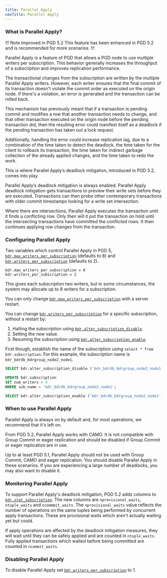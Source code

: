 ```yaml
---
title: Parallel Apply
navTitle: Parallel Apply
---
```


### What is Parallel Apply?

!!! Note Improved in PGD 5.2
This feature has been enhanced in PGD 5.2 and is recommended for more scenarios. 
!!!

Parallel Apply is a feature of PGD that allows a PGD node to use multiple writers per subscription. This behavior generally increases the throughput of a subscription and improves replication performance.

The transactional changes from the subscription are written by the multiple Parallel Apply writers. However, each writer ensures that the final commit of its transaction doesn't violate the commit order as executed on the origin node. If there's a violation, an error is generated and the transaction can be rolled back. 

This mechanism has previously meant that if a transaction is pending commit and modifies a row that another transaction needs to change, and that other transaction executed on the origin node before the pending transaction did, then the resulting error could manifest itself as a deadlock if the pending transaction has taken out a lock request. 

Additionally, handling the error could increase replication lag, due to a combination of the time taken to detect the deadlock, the time taken for the client to rollback its transaction, the time taken for indirect garbage collection of the already applied changes, and the time taken to redo the work. 

This is where Parallel Apply’s deadlock mitigation, introduced in PGD 5.2, comes into play.

Parallel Apply’s deadlock mitigation is always enabled. Parallel Apply deadlock mitigation gets transactions to preview their write sets before they are executed. Transactions can then probe other contemporary transactions with older commit timestamps looking for a write set intersection. 

Where there are intersections, Parallel Apply executes the transaction until it finds a conflicting row. Only then will it put the transaction on hold until the intersecting transactions have committed the conflicted rows. It then continues applying row changes from the transaction.

### Configuring Parallel Apply
Two variables which control Parallel Apply in PGD 5, [`bdr.max_writers_per_subscription`](/pgd/latest/reference/pgd-settings#bdrmax_writers_per_subscription) (defaults to 8) and [`bdr.writers_per_subscription`](/pgd/latest/reference/pgd-settings#bdrwriters_per_subscription) (defaults to 2).

```plain
bdr.max_writers_per_subscription = 8
bdr.writers_per_subscription = 2
```

This gives each subscription two writers, but in some circumstances, the system may allocate up to 8 writers for a subscription.

You can only change [`bdr.max_writers_per_subscription`](/pgd/latest/reference/pgd-settings#bdrmax_writers_per_subscription) with a server restart.

You can change [`bdr.writers_per_subscription`](/pgd/latest/reference/pgd-settings#bdrwriters_per_subscription)  for a specific subscription, without a restart by:

1. Halting the subscription using [`bdr.alter_subscription_disable`](/pgd/latest/reference/nodes-management-interfaces#bdralter_subscription_disable).
1. Setting the new value.
1. Resuming the subscription using [`bdr.alter_subscription_enable`](/pgd/latest/reference/nodes-management-interfaces#bdralter_subscription_enable). 

First though, establish the name of the subscription using `select * from bdr.subscription`. For this example, the subscription name is `bdr_bdrdb_bdrgroup_node2_node1`.

```sql
SELECT bdr.alter_subscription_disable ('bdr_bdrdb_bdrgroup_node2_node1');

UPDATE bdr.subscription
SET num_writers = 4
WHERE sub_name = 'bdr_bdrdb_bdrgroup_node2_node1';

SELECT bdr.alter_subscription_enable ('bdr_bdrdb_bdrgroup_node2_node1');
```

### When to use Parallel Apply

Parallel Apply is always on by default and, for most operations, we recommend that it's left on.

From PGD 5.2, Parallel Apply works with CAMO. It is not compatible with Group Commit or eager replication and should be disabled if Group Commit or eager replication are in use. 

Up to at least PGD 5.1, Parallel Apply should not be used with Group Commit, CAMO and eager replication. You should disable Parallel Apply in these scenarios. If you are experiencing a large number of deadlocks, you may also want to disable it.

### Monitoring Parallel Apply

To support Parallel Apply's deadlock mitigation, PGD 5.2 adds columns to [`bdr.stat_subscription`](/pgd/latest/reference/catalogs-visible#bdrstat_subscription). The new columns are `nprovisional_waits`, `ntuple_waits` and `ncommmit_waits`. The `nprovisional_waits` value reflects the number of operations on the same tuples being performed by concurrent apply transactions. These are provisional waits which aren't actually waiting yet but could. 

If apply operations are affected by the deadlock mitigation measures, they will wait until they can be safely applied and are counted in `ntuple_waits`. Fully applied transactions which waited before being committed are counted in `ncommit_waits`. 

### Disabling Parallel Apply

To disable Parallel Apply set [`bdr.writers_per_subscription`](/pgd/latest/reference/pgd-settings#bdrwriters_per_subscription) to 1.





